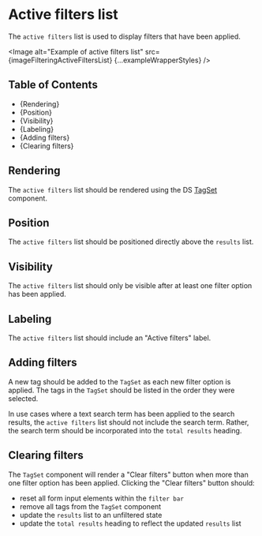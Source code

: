 


<Meta title="Style Guide/Filtering/Page elements/Active filters list" />

# Active filters list

The `active filters` list is used to display filters that have been applied.

<Image
  alt="Example of active filters list"
  src={imageFilteringActiveFiltersList}
  {...exampleWrapperStyles}
/>

## Table of Contents

- {<Link href="#rendering" target="_self">Rendering</Link>}
- {<Link href="#position" target="_self">Position</Link>}
- {<Link href="#visibility" target="_self">Visibility</Link>}
- {<Link href="#labeling" target="_self">Labeling</Link>}
- {<Link href="#adding-filters" target="_self">Adding filters</Link>}
- {<Link href="#clearing-filters" target="_self">Clearing filters</Link>}

## Rendering

The `active filters` list should be rendered using the DS
[TagSet](./?path=/docs/components-content-display-tagset--docs) component.

## Position

The `active filters` list should be positioned directly above the `results` list.

## Visibility

The `active filters` list should only be visible after at least one filter option
has been applied.

## Labeling

The `active filters` list should include an "Active filters" label.

## Adding filters

A new tag should be added to the `TagSet` as each new filter option is applied.
The tags in the `TagSet` should be listed in the order they were selected.

In use cases where a text search term has been applied to the search results,
the `active filters` list should not include the search term. Rather, the search
term should be incorporated into the `total results` heading.

## Clearing filters

The `TagSet` component will render a "Clear filters" button when more than one
filter option has been applied. Clicking the "Clear filters" button should:

- reset all form input elements within the `filter bar`
- remove all tags from the `TagSet` component
- update the `results` list to an unfiltered state
- update the `total results` heading to reflect the updated `results` list
